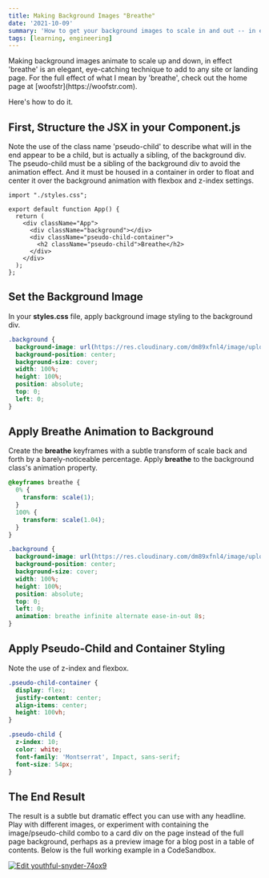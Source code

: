 ```yaml
---
title: Making Background Images "Breathe"
date: '2021-10-09'
summary: 'How to get your background images to scale in and out -- in effect, breathe'
tags: [learning, engineering]
---
```


<p>
  Making background images animate to scale up and down, in effect 'breathe' is an elegant,
  eye-catching technique to add to any site or landing page. For the full effect of what I mean by
  'breathe', check out the home page at [woofstr](https://woofstr.com).
</p>

<p>Here's how to do it.</p>

<h2>First, Structure the JSX in your Component.js</h2>

<p>
  Note the use of the class name 'pseudo-child' to describe what will in the end appear to be a
  child, but is actually a sibling, of the background div. The pseudo-child must be a sibling of the
  background div to avoid the animation effect. And it must be housed in a container in order to
  float and center it over the background animation with flexbox and z-index settings.
</p>

```JSX
import "./styles.css";

export default function App() {
  return (
    <div className="App">
      <div className="background"></div>
      <div className="pseudo-child-container">
        <h2 className="pseudo-child">Breathe</h2>
      </div>
    </div>
  );
};
```

<h2>Set the Background Image</h2>
<p>
  In your <b>styles.css</b> file, apply background image styling to the background div.
</p>

```css
.background {
  background-image: url(https://res.cloudinary.com/dm89xfnl4/image/upload/v1633802207/erol-ahmed-aIYFR0vbADk-unsplash_r6nmc8.jpg);
  background-position: center;
  background-size: cover;
  width: 100%;
  height: 100%;
  position: absolute;
  top: 0;
  left: 0;
}
```

<h2>Apply Breathe Animation to Background</h2>
<p>
  Create the <b>breathe</b> keyframes with a subtle transform of scale back and forth by a
  barely-noticeable percentage. Apply <b>breathe</b> to the background class's animation property.
</p>

```css
@keyframes breathe {
  0% {
    transform: scale(1);
  }
  100% {
    transform: scale(1.04);
  }
}

.background {
  background-image: url(https://res.cloudinary.com/dm89xfnl4/image/upload/v1633802207/erol-ahmed-aIYFR0vbADk-unsplash_r6nmc8.jpg);
  background-position: center;
  background-size: cover;
  width: 100%;
  height: 100%;
  position: absolute;
  top: 0;
  left: 0;
  animation: breathe infinite alternate ease-in-out 8s;
}
```

<h2>Apply Pseudo-Child and Container Styling</h2>
<p>Note the use of z-index and flexbox.</p>

```css
.pseudo-child-container {
  display: flex;
  justify-content: center;
  align-items: center;
  height: 100vh;
}

.pseudo-child {
  z-index: 10;
  color: white;
  font-family: 'Montserrat', Impact, sans-serif;
  font-size: 54px;
}
```

<h2>The End Result</h2>
<p>
  The result is a subtle but dramatic effect you can use with any headline. Play with different
  images, or experiment with containing the image/pseudo-child combo to a card div on the page
  instead of the full page background, perhaps as a preview image for a blog post in a table of
  contents. Below is the full working example in a CodeSandbox.
</p>

[![Edit
  youthful-snyder-74ox9](/static/images/edit_on_codesandbox.svg)](https://codesandbox.io/s/youthful-snyder-74ox9?fontsize=14&hidenavigation=1&theme=dark)
